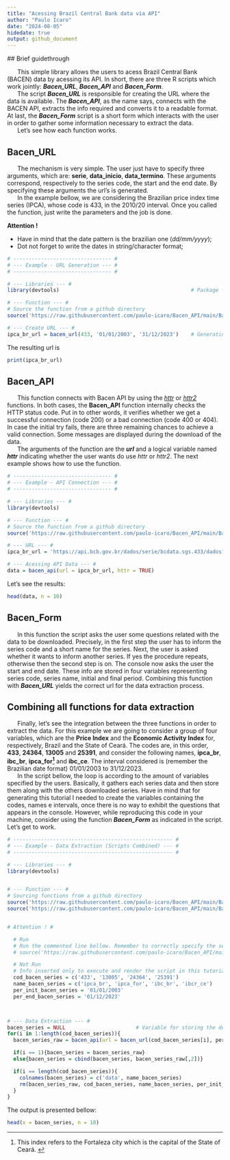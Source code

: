 ```yaml
---
title: "Acessing Brazil Central Bank data via API"
author: "Paulo Icaro"
date: "2024-08-05"
hidedate: true
output: github_document
---
```





<divs>
<!------------>
<!-- PART 1 -->
<!------------>
## Brief guidethrough

<p> 
|       This simple library allows the users to acess Brazil Central Bank (BACEN) data by acessing its API. In short, there are three R scripts which work jointly: ***Bacen_URL***, ***Bacen_API*** and ***Bacen_Form***. 
|       The script  ***Bacen_URL*** is responsible for creating the URL where the data is available. The ***Bacen_API***, as the name says, connects with the BACEN API, extracts the info required and converts it to a readable format. At last, the ***Bacen_Form*** script is a short form which interacts with the user in order to gather some information necessary to extract the data.
|       Let's see how each function works.
</p>

\doublelinespace





<!------------>
<!-- PART 2 -->
<!------------>
## Bacen_URL
<p>
|       The mechanism is very simple. The user just have to specify three arguments, which are: **serie**, **data_inicio**, **data_termino**. These arguments correspond, respectively to the series code, the start and the end date. By specifying these arguments the url's is generated.
|       In the example bellow, we are considering the Brazilian price index time series (IPCA), whose code is 433, in the 2010/20 interval. Once you called the function, just write the parameters and the job is done.



**Attention !**

- Have in mind that the date pattern is the brazilian one (*dd/mm/yyyy*);
- Dot not forget to write the dates in string/character format;
</p>

```r
# -------------------------------- #
# --- Example - URL Generation --- #
# -------------------------------- #

# --- Libraries --- #
library(devtools)                                           # Package for importing github scripts

# --- Function --- #
# Source the function from a github directory
source('https://raw.githubusercontent.com/paulo-icaro/Bacen_API/main/Bacen_URL.R')    

# --- Create URL --- #
ipca_br_url = bacen_url(433, '01/01/2003', '31/12/2023')    # Generating the URL
```

<p>
The resulting url is
</p>
```r
print(ipca_br_url)
```





<!-------------->
<!--- PART 3 --->
<!-------------->
## Bacen_API
<p>
|       This function connects with Bacen API by using the [*httr*](https://httr.r-lib.org/) or [*httr2*](https://httr2.r-lib.org/) functions. In both cases, the **Bacen_API** function internally checks the HTTP status code. Put in to other words, it verifies whether we get a successful connection (code 200) or a bad connection (code 400 or 404). In case the initial try fails, there are three remaining chances to achieve a valid connection. Some messages are displayed during the download of the data.
|       The arguments of the function are the ***url*** and a logical variable named ***httr*** indicating whether the user wants do use *httr* or *httr2*. The next example shows how to use the function.
</p>

```r
# -------------------------------- #
# --- Example - API Connection --- #
# -------------------------------- #

# --- Libraries --- #
library(devtools)

# --- Function --- #
# Source the function from a github directory
source('https://raw.githubusercontent.com/paulo-icaro/Bacen_API/main/Bacen_API.R')

# --- URL --- #
ipca_br_url = 'https://api.bcb.gov.br/dados/serie/bcdata.sgs.433/dados?formato=json&dataInicial=01/01/2003&dataFinal=31/12/2023'

# --- Acessing API Data --- #
data = bacen_api(url = ipca_br_url, httr = TRUE)
```

<p>
Let's see the results:
</p>


```r
head(data, n = 10)
```





<!-------------->
<!--- PART 4 --->
<!-------------->
## Bacen_Form
<p>
|       In this function the script asks the user some questions related with the data to be downloaded. Precisely, in the first step the user has to inform the series code and a short name for the series. Next, the user is asked whether it wants to inform another series. If yes the procedure repeats, otherwise then the second step is on. The console now asks the user the start and end date. These info are stored in four variables representing series code, series name, initial and final period. Combining this function with ***Bacen_URL*** yields the correct url for the data extraction process.
</p>




<!-------------->
<!--- PART 5 --->
<!-------------->
## Combining all functions for data extraction

<p>
|       Finally, let's see the integration between the three functions in order to extract the data. For this example we are going to consider a group of four variables, which are the **Price Index** and the **Economic Activity Index** for, respectively, Brazil and the State of Ceará. The codes are, in this order, **433**, **24364**, **13005** and **25391**, and consider the following names, **ipca_br**, **ibc_br**, **ipca_for[^1]** and **ibc_ce**. The interval considered is (remember the Brazilian date format) 01/01/2003 to 31/12/2023.
|       In the script bellow, the loop is according to the amount of variables specified by the users. Basically, it gathers each series data and then store them along with the others downloaded series. Have in mind that for generating this tutorial I needed to create the variables containing the codes, names e intervals, once there is no way to exhibit the questions that appears in the console. However, while reproducing this code in your machine, consider using the function ***Bacen_Form*** as indicated in the script. Let's get to work.
</p>


```r
# ---------------------------------------------------- #
# --- Example - Data Extraction (Scripts Combined) --- #
# ---------------------------------------------------- #

# --- Libraries --- #
library(devtools)


# --- Function --- #
# Sourcing functions from a github directory
source('https://raw.githubusercontent.com/paulo-icaro/Bacen_API/main/Bacen_URL.R')
source('https://raw.githubusercontent.com/paulo-icaro/Bacen_API/main/Bacen_API.R')


# Attention ! #

  # Run 
  # Run the commented line bellow. Remember to correctly specify the series codes and the date interval.
  # source('https://raw.githubusercontent.com/paulo-icaro/Bacen_API/main/Bacen_Form.R')    # Insert previous info for data extraction

  # Not Run
  # Info inserted only to execute and render the script in this tutorial. Don't need to execute this in your R console.
  cod_bacen_series = c('433', '13005', '24364', '25391')
  name_bacen_series = c('ipca_br', 'ipca_for', 'ibc_br', 'ibcr_ce')
  per_init_bacen_series = '01/01/2003'
  per_end_bacen_series = '01/12/2023'



# --- Data Extraction --- #
bacen_series = NULL                       # Variable for storing the downloaded data
for(i in 1:length(cod_bacen_series)){
  bacen_series_raw = bacen_api(url = bacen_url(cod_bacen_series[i], per_init_bacen_series, per_end_bacen_series))

  if(i == 1){bacen_series = bacen_series_raw}
  else{bacen_series = cbind(bacen_series, bacen_series_raw[,2])}

  if(i == length(cod_bacen_series)){
    colnames(bacen_series) = c('data', name_bacen_series)
    rm(bacen_series_raw, cod_bacen_series, name_bacen_series, per_init_bacen_series, per_end_bacen_series)
  }
}
```

The output is presented bellow:

```r
head(x = bacen_series, n = 10)
```

[^1]: This index refers to the Fortaleza city which is the capital of the State of Ceará.
</divs>